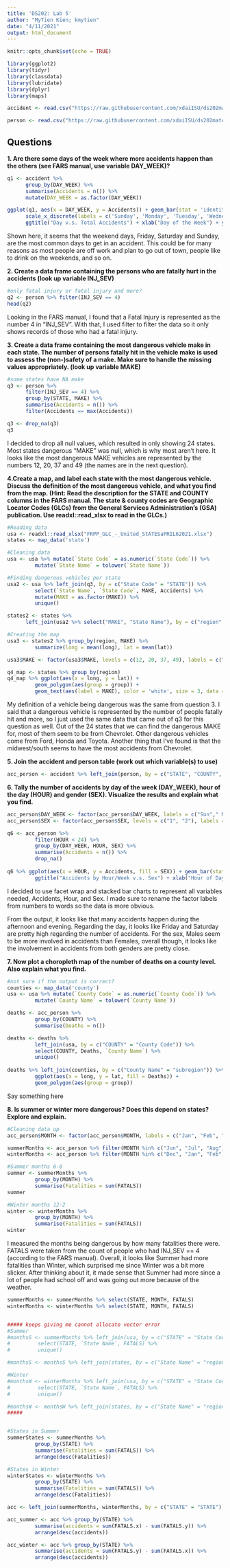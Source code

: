 ```yaml
---
title: 'DS202: Lab 5'
author: "MyTien Kien; kmytien"
date: "4/11/2021"
output: html_document
---
```


```r
knitr::opts_chunk$set(echo = TRUE)
```

```r
library(ggplot2)
library(tidyr)
library(classdata)
library(lubridate)
library(dplyr)
library(maps)

accident <- read.csv("https://raw.githubusercontent.com/xdaiISU/ds202materials/master/hwlabs/fars2017/accident.csv", stringsAsFactors = FALSE)

person <- read.csv("https://raw.githubusercontent.com/xdaiISU/ds202materials/master/hwlabs/fars2017/person.csv", stringsAsFactors = FALSE)
```

## **Questions**

**1. Are there some days of the week where more accidents happen than the others (see FARS manual, use variable DAY_WEEK)?**
```r
q1 <- accident %>%
      group_by(DAY_WEEK) %>%
      summarise(Accidents = n()) %>%
      mutate(DAY_WEEK = as.factor(DAY_WEEK))

ggplot(q1, aes(x = DAY_WEEK, y = Accidents)) + geom_bar(stat = 'identity') + 
      scale_x_discrete(labels = c('Sunday', 'Monday', 'Tuesday', 'Wednesday', 'Thursday', 'Friday', 'Saturday')) +
      ggtitle("Day v.s. Total Accidents") + xlab("Day of the Week") + ylab("Number of Accidents")
```

Shown here, it seems that the weekend days, Friday, Saturday and Sunday, are the most common days to get in an accident. This could be for many reasons as most people are off work and plan to go out of town, people like to drink on the weekends, and so on.


**2. Create a data frame containing the persons who are fatally hurt in the accidents (look up variable INJ_SEV)**
```r
#only fatal injury or fatal injury and more?
q2 <- person %>% filter(INJ_SEV == 4)
head(q2)
```

Looking in the FARS manual, I found that a Fatal Injury is represented as the number 4 in "INJ_SEV". With that, I used filter to filter the data so it only shows records of those who had a fatal injury.


**3. Create a data frame containing the most dangerous vehicle make in each state. The number of persons fatally hit in the vehicle make is used to assess the (non-)safety of a make. Make sure to handle the missing values appropriately. (look up variable MAKE)**
```r
#some states have NA make
q3 <- person %>%
      filter(INJ_SEV == 4) %>%
      group_by(STATE, MAKE) %>%
      summarise(Accidents = n()) %>%
      filter(Accidents == max(Accidents))

q3 <- drop_na(q3)
q3
```

I decided to drop all null values, which resulted in only showing 24 states. Most states dangerous "MAKE" was null, which is why most aren't here. It looks like the most dangerous MAKE vehicles are represented by the numbers 12, 20, 37 and 49 (the names are in the next question).


**4.Create a map, and label each state with the most dangerous vehicle. Discuss the definition of the most dangerous vehicle, and what you find from the map. (Hint: Read the description for the STATE and COUNTY columns in the FARS manual. The state & county codes are Geographic Locator Codes (GLCs) from the General Services Administration’s (GSA) publication. Use readxl::read_xlsx to read in the GLCs.)**
```r
#Reading data
usa <- readxl::read_xlsx("FRPP_GLC_-_United_StATESaPRIL62021.xlsx")
states <- map_data('state')

#Cleaning data
usa <- usa %>% mutate(`State Code` = as.numeric(`State Code`)) %>%
         mutate(`State Name` = tolower(`State Name`))

#Finding dangerous vehicles per state
usa2 <- usa %>% left_join(q3, by = c("State Code" = "STATE")) %>%
         select(`State Name`, `State Code`, MAKE, Accidents) %>%
         mutate(MAKE = as.factor(MAKE)) %>%
         unique()

states2 <- states %>%
      left_join(usa2 %>% select("MAKE", "State Name"), by = c("region" = "State Name"))

#Creating the map
usa3 <- states2 %>% group_by(region, MAKE) %>% 
         summarize(long = mean(long), lat = mean(lat))

usa3$MAKE <- factor(usa3$MAKE, levels = c(12, 20, 37, 49), labels = c("Ford", "Chevrolet", "Honda", "Toyota"))

q4_map <- states %>% group_by(region)
q4_map %>% ggplot(aes(x = long, y = lat)) + 
         geom_polygon(aes(group = group)) +
         geom_text(aes(label = MAKE), color = 'white', size = 3, data = usa3)
```

My definition of a vehicle being dangerous was the same from question 3. I said that a dangerous vehicle is represented by the number of people fatally hit and more, so I just used the same data that came out of q3 for this question as well. Out of the 24 states that we can find the dangerous MAKE for, most of them seem to be from Chevrolet. Other dangerous vehicles come from Ford, Honda and Toyota. Another thing that I've found is that the midwest/south seems to have the most accidents from Chevrolet.


**5. Join the accident and person table (work out which variable(s) to use)**
```r
acc_person <- accident %>% left_join(person, by = c("STATE", "COUNTY", "DAY", "MONTH", "HOUR", "MINUTE"))
```


**6. Tally the number of accidents by day of the week (DAY_WEEK), hour of the day (HOUR) and gender (SEX). Visualize the results and explain what you find.**
```r
acc_person$DAY_WEEK <- factor(acc_person$DAY_WEEK, labels = c("Sun"," Mon", "Tue", "Wed", "Thu", "Fri", "Sat"))
acc_person$SEX <- factor(acc_person$SEX, levels = c("1", "2"), labels = c("Male", "Female"))

q6 <- acc_person %>%
         filter(HOUR < 24) %>%
         group_by(DAY_WEEK, HOUR, SEX) %>%
         summarise(Accidents = n()) %>%
         drop_na()
                 
q6 %>% ggplot(aes(x = HOUR, y = Accidents, fill = SEX)) + geom_bar(stat = 'identity') + facet_wrap(~DAY_WEEK) +
         ggtitle("Accidents by Hour/Week v.s. Sex") + xlab("Hour of Day") + ylab("Number of Accidents")
```

I decided to use facet wrap and stacked bar charts to represent all variables needed, Accidents, Hour, and Sex. I made sure to rename the factor labels from numbers to words so the data is more obvious.

From the output, it looks like that many accidents happen during the afternoon and evening. Regarding the day, it looks like Friday and Saturday are pretty high regarding the number of accidents. For the sex, Males seem to be more involved in accidents than Females, overall though, it looks like the involvement in accidents from both genders are pretty close.


**7. Now plot a choropleth map of the number of deaths on a county level. Also explain what you find.**
```r
#not sure if the output is correct?
counties <- map_data('county')
usa <- usa %>% mutate(`County Code` = as.numeric(`County Code`)) %>%
         mutate(`County Name` = tolower(`County Name`))

deaths <- acc_person %>%
         group_by(COUNTY) %>%
         summarise(Deaths = n())

deaths <- deaths %>%
         left_join(usa, by = c("COUNTY" = "County Code")) %>%
         select(COUNTY, Deaths, `County Name`) %>%
         unique()
         
deaths %>% left_join(counties, by = c("County Name" = "subregion")) %>%
         ggplot(aes(x = long, y = lat, fill = Deaths)) +
         geom_polygon(aes(group = group))
```

Say something here


**8. Is summer or winter more dangerous? Does this depend on states? Explore and explain.**
```r
#Cleaning data up
acc_person$MONTH <- factor(acc_person$MONTH, labels = c("Jan", "Feb", "Mar", "Apr", "May", "Jun", "Jul", "Aug", "Sep", "Oct", "Nov", "Dec"))

summerMonths <- acc_person %>% filter(MONTH %in% c("Jun", "Jul", "Aug"))
winterMonths <- acc_person %>% filter(MONTH %in% c("Dec", "Jan", "Feb"))
```

```r
#Summer months 6-8
summer <- summerMonths %>%
         group_by(MONTH) %>%
         summarise(Fatalities = sum(FATALS))
summer

#Winter months 12-2
winter <- winterMonths %>%
         group_by(MONTH) %>%
         summarise(Fatalities = sum(FATALS))
winter
```

I measured the months being dangerous by how many fatalities there were. FATALS were taken from the count of people who had INJ_SEV == 4 (according to the FARS manual). Overall, it looks like Summer had more fatalities than Winter, which surprised me since Winter was a bit more slicker. After thinking about it, it made sense that Summer had more since a lot of people had school off and was going out more because of the weather.

```r
summerMonths <- summerMonths %>% select(STATE, MONTH, FATALS)
winterMonths <- winterMonths %>% select(STATE, MONTH, FATALS)


##### keeps giving me cannot allocate vector error
#Summer
#monthsS <- summerMonths %>% left_join(usa, by = c("STATE" = "State Code")) %>%
#         select(STATE, `State Name`, FATALS) %>%
#         unique()

#monthsS <- monthsS %>% left_join(states, by = c("State Name" = "region"))

#Winter
#monthsW <- winterMonths %>% left_join(usa, by = c("STATE" = "State Code")) %>%
#         select(STATE, `State Name`, FATALS) %>%
#         unique()

#monthsW <- monthsW %>% left_join(states, by = c("State Name" = "region"))
#####


#States in Summer
summerStates <- summerMonths %>%
         group_by(STATE) %>%
         summarise(Fatalities = sum(FATALS)) %>%
         arrange(desc(Fatalities))

#States in Winter
winterStates <- winterMonths %>%
         group_by(STATE) %>%
         summarise(Fatalities = sum(FATALS)) %>%
         arrange(desc(Fatalities))

acc <- left_join(summerMonths, winterMonths, by = c("STATE" = "STATE"))

acc_summer <- acc %>% group_by(STATE) %>% 
         summarise(accidents = sum(FATALS.x) - sum(FATALS.y)) %>%
         arrange(desc(accidents))

acc_winter <- acc %>% group_by(STATE) %>% 
         summarise(accidents = sum(FATALS.y) - sum(FATALS.x)) %>%
         arrange(desc(accidents))
```

